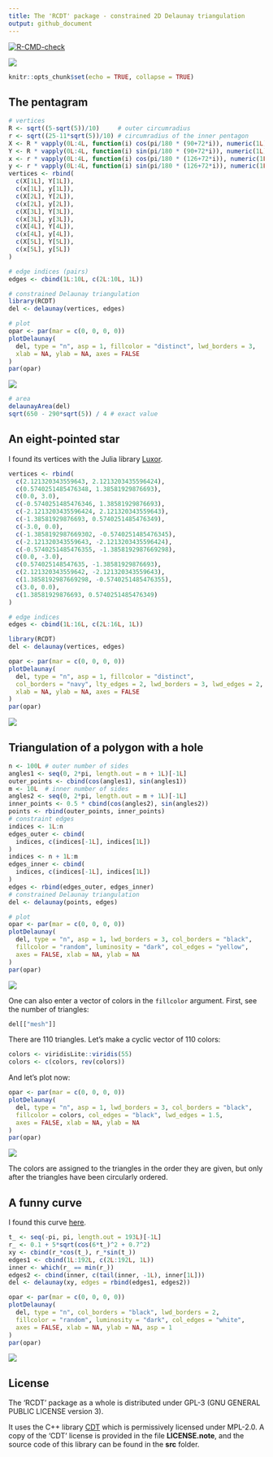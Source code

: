 ---
title: The 'RCDT' package - constrained 2D Delaunay triangulation
output: github_document
---

<!-- badges: start -->
[![R-CMD-check](https://github.com/stla/RCDT/workflows/R-CMD-check/badge.svg)](https://github.com/stla/RCDT/actions)
<!-- badges: end -->

![](https://raw.githubusercontent.com/stla/RCDT/main/inst/images/CDT.png)

```{r setup, include=FALSE}
knitr::opts_chunk$set(echo = TRUE, collapse = TRUE)
```

## The pentagram

```{r}
# vertices
R <- sqrt((5-sqrt(5))/10)     # outer circumradius
r <- sqrt((25-11*sqrt(5))/10) # circumradius of the inner pentagon
X <- R * vapply(0L:4L, function(i) cos(pi/180 * (90+72*i)), numeric(1L))
Y <- R * vapply(0L:4L, function(i) sin(pi/180 * (90+72*i)), numeric(1L))
x <- r * vapply(0L:4L, function(i) cos(pi/180 * (126+72*i)), numeric(1L))
y <- r * vapply(0L:4L, function(i) sin(pi/180 * (126+72*i)), numeric(1L))
vertices <- rbind(
  c(X[1L], Y[1L]),
  c(x[1L], y[1L]),
  c(X[2L], Y[2L]),
  c(x[2L], y[2L]),
  c(X[3L], Y[3L]),
  c(x[3L], y[3L]),
  c(X[4L], Y[4L]),
  c(x[4L], y[4L]),
  c(X[5L], Y[5L]),
  c(x[5L], y[5L])
)
```

```{r}
# edge indices (pairs)
edges <- cbind(1L:10L, c(2L:10L, 1L))
```

```{r}
# constrained Delaunay triangulation
library(RCDT)
del <- delaunay(vertices, edges)
```

```{r, eval=FALSE}
# plot
opar <- par(mar = c(0, 0, 0, 0))
plotDelaunay(
  del, type = "n", asp = 1, fillcolor = "distinct", lwd_borders = 3,
  xlab = NA, ylab = NA, axes = FALSE
)
par(opar)
```

![](https://raw.githubusercontent.com/stla/RCDT/main/inst/images/pentagram.png)

```{r}
# area
delaunayArea(del)
sqrt(650 - 290*sqrt(5)) / 4 # exact value
```


## An eight-pointed star

I found its vertices with the Julia library 
[Luxor](http://juliagraphics.github.io/Luxor.jl/v0.10.3/index.html).

```{r}
vertices <- rbind(
  c(2.121320343559643, 2.1213203435596424),
  c(0.5740251485476348, 1.38581929876693),
  c(0.0, 3.0),
  c(-0.5740251485476346, 1.38581929876693),
  c(-2.1213203435596424, 2.121320343559643),
  c(-1.38581929876693, 0.5740251485476349),
  c(-3.0, 0.0),
  c(-1.3858192987669302, -0.5740251485476345),
  c(-2.121320343559643, -2.1213203435596424),
  c(-0.5740251485476355, -1.3858192987669298),
  c(0.0, -3.0),
  c(0.574025148547635, -1.38581929876693),
  c(2.121320343559642, -2.121320343559643),
  c(1.3858192987669298, -0.5740251485476355),
  c(3.0, 0.0),
  c(1.38581929876693, 0.5740251485476349)
)
```

```{r}
# edge indices
edges <- cbind(1L:16L, c(2L:16L, 1L))
```

```{r}
library(RCDT)
del <- delaunay(vertices, edges)
```

```{r, eval=FALSE}
opar <- par(mar = c(0, 0, 0, 0))
plotDelaunay(
  del, type = "n", asp = 1, fillcolor = "distinct", 
  col_borders = "navy", lty_edges = 2, lwd_borders = 3, lwd_edges = 2, 
  xlab = NA, ylab = NA, axes = FALSE
)
par(opar)
```

![](https://raw.githubusercontent.com/stla/RCDT/main/inst/images/eight-pointed_star.png)


## Triangulation of a polygon with a hole

```{r polygon_hole}
n <- 100L # outer number of sides
angles1 <- seq(0, 2*pi, length.out = n + 1L)[-1L]
outer_points <- cbind(cos(angles1), sin(angles1))
m <- 10L  # inner number of sides
angles2 <- seq(0, 2*pi, length.out = m + 1L)[-1L]
inner_points <- 0.5 * cbind(cos(angles2), sin(angles2))
points <- rbind(outer_points, inner_points)
# constraint edges
indices <- 1L:n
edges_outer <- cbind(
  indices, c(indices[-1L], indices[1L])
)
indices <- n + 1L:m
edges_inner <- cbind(
  indices, c(indices[-1L], indices[1L])
)
edges <- rbind(edges_outer, edges_inner)
# constrained Delaunay triangulation
del <- delaunay(points, edges) 
```

```{r plot_polygon_with_hole, eval=FALSE}
# plot
opar <- par(mar = c(0, 0, 0, 0))
plotDelaunay(
  del, type = "n", asp = 1, lwd_borders = 3, col_borders = "black", 
  fillcolor = "random", luminosity = "dark", col_edges = "yellow",
  axes = FALSE, xlab = NA, ylab = NA
)
par(opar)
```

![](https://raw.githubusercontent.com/stla/RCDT/main/inst/images/polygonWithHole.png)

One can also enter a vector of colors in the `fillcolor` argument. First, 
see the number of triangles:

```{r number_triangles}
del[["mesh"]]
```

There are 110 triangles. Let's make a cyclic vector of 110 colors:

```{r palette}
colors <- viridisLite::viridis(55)
colors <- c(colors, rev(colors))
```

And let's plot now:

```{r plot_viridis, eval=FALSE}
opar <- par(mar = c(0, 0, 0, 0))
plotDelaunay(
  del, type = "n", asp = 1, lwd_borders = 3, col_borders = "black", 
  fillcolor = colors, col_edges = "black", lwd_edges = 1.5,
  axes = FALSE, xlab = NA, ylab = NA
)
par(opar)
```

![](https://raw.githubusercontent.com/stla/RCDT/main/inst/images/polygonWithHoleViridis.png)

The colors are assigned to the triangles in the order they are given, but only 
after the triangles have been circularly ordered.


## A funny curve

I found this curve [here](https://health.ahs.upei.ca/KubiosHRV/MCR/toolbox/matlab/demos/html/demoDelaunayTri.html#19).

```{r suncurve}
t_ <- seq(-pi, pi, length.out = 193L)[-1L]
r_ <- 0.1 + 5*sqrt(cos(6*t_)^2 + 0.7^2)
xy <- cbind(r_*cos(t_), r_*sin(t_))
edges1 <- cbind(1L:192L, c(2L:192L, 1L))
inner <- which(r_ == min(r_))
edges2 <- cbind(inner, c(tail(inner, -1L), inner[1L]))
del <- delaunay(xy, edges = rbind(edges1, edges2))
```

```{r plot_suncurve, eval=FALSE}
opar <- par(mar = c(0, 0, 0, 0))
plotDelaunay(
  del, type = "n", col_borders = "black", lwd_borders = 2, 
  fillcolor = "random", luminosity = "dark", col_edges = "white", 
  axes = FALSE, xlab = NA, ylab = NA, asp = 1
)
par(opar)
```

![](https://raw.githubusercontent.com/stla/RCDT/main/inst/images/sunCurve.png)


## License

The 'RCDT' package as a whole is distributed under GPL-3 (GNU GENERAL
PUBLIC LICENSE version 3).

It uses the C++ library [CDT](https://github.com/artem-ogre/CDT) which is 
permissively licensed under MPL-2.0. A copy of the 'CDT' license is provided in 
the file **LICENSE.note**, and the source code of this library can be found in 
the **src** folder.
